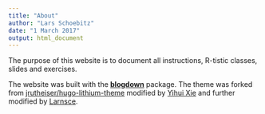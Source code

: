 ```yaml
---
title: "About"
author: "Lars Schoebitz"
date: "1 March 2017"
output: html_document
---
```


The purpose of this website is to document all instructions, R-tistic classes, slides and exercises.  

The website was built with the [**blogdown**](https://github.com/rstudio/blogdown) package. The theme was forked from [jrutheiser/hugo-lithium-theme](https://github.com/jrutheiser/hugo-lithium-theme) modified by [Yihui Xie](https://github.com/yihui/hugo-lithium-theme) and further modified by [Larnsce](https://github.com/Larnsce/hugo-lithium-theme).

